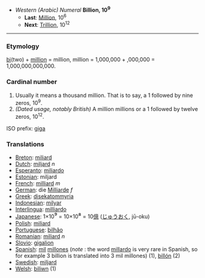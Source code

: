 *''Western (Arabic) Numeral'' '''Billion, 10<sup>9</sup>'''
**'''Last''': [[Million]], 10<sup>6</sup>
**'''Next''': [[Trillion]], 10<sup>12</sup>

----

===Etymology===
[[bi]](two) + [[million]] = million, million = 1,000,000 + ,000,000 = 1,000,000,000,000.

===Cardinal number===
#Usually it means a thousand million. That is to say, a 1 followed by nine zeros, 10<sup>9</sup>.
#''(Dated usage, notably British)'' A million millions or a 1 followed by twelve zeros, 10<sup>12</sup>.

ISO prefix: [[giga]]

===Translations===
*[[Breton]]: [[miliard]]
*[[Dutch]]: [[miljard]] ''n''
*[[Esperanto]]: [[miliardo]]
*[[Estonian]]: miljard
*[[French]]: [[milliard]] ''m''
*[[German]]: die [[Milliarde]] ''f''
*[[Greek]]: [[disekatommyria]]
*[[Indonesian]]: [[milyar]]
*[[Interlingua]]: [[milliardo]]
*[[Japanese]]: 1×10<big>⁹</big> = 10×10<big>⁸</big> = 10[[億]] ([[じゅう]][[おく]], jū-oku)
*[[Polish]]: [[miliard]]
*[[Portuguese]]: [[bilhão]]
*[[Romanian]]: [[miliard]] ''n''
*[[Slovio]]: [[gigalion]]
*[[Spanish]]: [[mil]] [[millón|millones]] (''note'' : the word [[millardo]] is very rare in Spanish, so for example 3 billion is translated into 3 mil millones) (1), [[billón]] (2)
*[[Swedish]]: [[miljard]]
*[[Welsh]]: [[biliwn]] (1)
